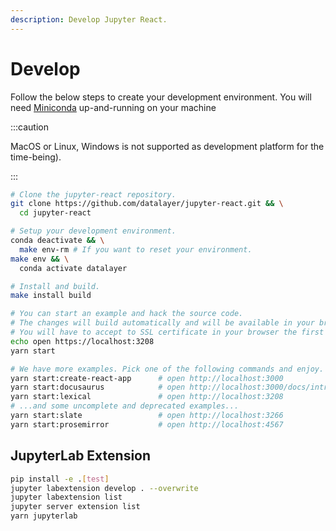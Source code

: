 ```yaml
---
description: Develop Jupyter React.
---
```


# Develop

Follow the below steps to create your development environment. You will need [Miniconda](https://docs.conda.io/en/latest/miniconda.html) up-and-running on your machine

:::caution

MacOS or Linux, Windows is not supported as development platform for the time-being).

:::

```bash
# Clone the jupyter-react repository.
git clone https://github.com/datalayer/jupyter-react.git && \
  cd jupyter-react
```

```bash
# Setup your development environment.
conda deactivate && \
  make env-rm # If you want to reset your environment.
make env && \
  conda activate datalayer
```

```bash
# Install and build.
make install build
```

```bash
# You can start an example and hack the source code.
# The changes will build automatically and will be available in your browser.
# You will have to accept to SSL certificate in your browser the first time.
echo open https://localhost:3208
yarn start
```

```bash
# We have more examples. Pick one of the following commands and enjoy.
yarn start:create-react-app      # open http://localhost:3000
yarn start:docusaurus            # open http://localhost:3000/docs/intro
yarn start:lexical               # open http://localhost:3208
# ...and some uncomplete and deprecated examples...
yarn start:slate                 # open http://localhost:3266
yarn start:prosemirror           # open http://localhost:4567
```

## JupyterLab Extension

```bash
pip install -e .[test]
jupyter labextension develop . --overwrite
jupyter labextension list
jupyter server extension list
yarn jupyterlab
```
